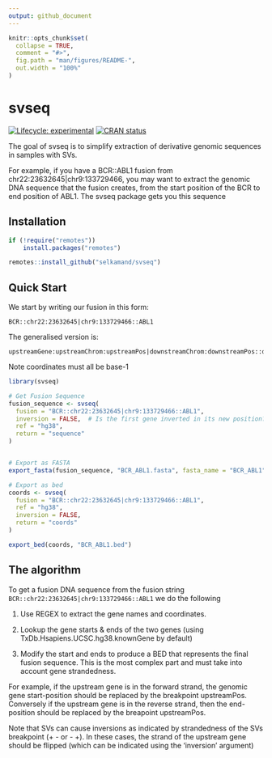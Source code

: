 ```yaml
---
output: github_document
---
```


<!-- README.md is generated from README.Rmd. Please edit that file -->

```r
knitr::opts_chunk$set(
  collapse = TRUE,
  comment = "#>",
  fig.path = "man/figures/README-",
  out.width = "100%"
)
```

# svseq

<!-- badges: start -->
[![Lifecycle: experimental](https://img.shields.io/badge/lifecycle-experimental-orange.svg)](https://lifecycle.r-lib.org/articles/stages.html#experimental)
[![CRAN status](https://www.r-pkg.org/badges/version/svseq)](https://CRAN.R-project.org/package=svseq)
<!-- badges: end -->

The goal of svseq is to simplify extraction of derivative genomic sequences in samples with SVs.

For example, if you have a BCR::ABL1 fusion from chr22:23632645|chr9:133729466, you may want to extract the genomic DNA sequence that the fusion creates, from the start position of the BCR to end position of ABL1. The svseq package gets you this sequence



## Installation

``` r
if (!require("remotes"))
    install.packages("remotes")

remotes::install_github("selkamand/svseq")
```

## Quick Start

We start by writing our fusion in this form:

```
BCR::chr22:23632645|chr9:133729466::ABL1
```

The generalised version is:

```
upstreamGene:upstreamChrom:upstreamPos|downstreamChrom:downstreamPos::downstreamGene
```

Note coordinates must all be base-1 



```r
library(svseq)

# Get Fusion Sequence
fusion_sequence <- svseq(
  fusion = "BCR::chr22:23632645|chr9:133729466::ABL1", 
  inversion = FALSE,  # Is the first gene inverted in its new position?
  ref = "hg38", 
  return = "sequence"
)


# Export as FASTA
export_fasta(fusion_sequence, "BCR_ABL1.fasta", fasta_name = "BCR_ABL1")

# Export as bed
coords <- svseq(
  fusion = "BCR::chr22:23632645|chr9:133729466::ABL1", 
  ref = "hg38", 
  inversion = FALSE, 
  return = "coords"
)

export_bed(coords, "BCR_ABL1.bed")
```


## The algorithm

To get a fusion DNA sequence from the fusion string `BCR::chr22:23632645|chr9:133729466::ABL1` we do the following

1. Use REGEX to extract the gene names and coordinates.

2. Lookup the gene starts & ends of the two genes (using TxDb.Hsapiens.UCSC.hg38.knownGene by default)

3. Modify the start and ends to produce a BED that represents the final fusion sequence. This is the most complex part and must take into account gene strandedness.

For example, if the upstream gene is in the forward strand, the genomic gene start-position should be replaced by the breakpoint upstreamPos. Conversely if the upstream gene is in the reverse strand, then the end-position should be replaced by the breapoint upstreamPos.

Note that SVs can cause inversions as indicated by strandedness of the SVs breakpoint (+ - or - +). 
In these cases, the strand of the upstream gene should be flipped (which can be indicated using the 'inversion' argument)
